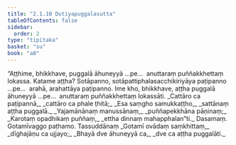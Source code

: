 ```yaml
---
title: "2.1.10 Dutiyapuggalasutta"
tableOfContents: false
sidebar:
  order: 2
type: "tipitaka"
basket: "su"
book: "a8"
---
```



<DynamicBreadcrumb />

<Division number="60" book="a8">

<Paragraph number="614" book="a8">
“Aṭṭhime, bhikkhave, puggalā āhuneyyā …pe…  anuttaraṃ puññakkhettaṃ lokassa. Katame aṭṭha? Sotāpanno, sotāpattiphalasacchikiriyāya paṭipanno …pe…  arahā, arahattāya paṭipanno. Ime kho, bhikkhave, aṭṭha puggalā āhuneyyā …pe…  anuttaraṃ puññakkhettaṃ lokassāti.
</Paragraph>

<Paragraph number="615" type="verses" book="a8">
_Cattāro ca paṭipannā,_  
_cattāro ca phale ṭhitā;_  
_Esa saṃgho samukkaṭṭho,_  
_sattānaṃ aṭṭha puggalā._  

</Paragraph>

<Paragraph number="616" type="verses" book="a8">
_Yajamānānaṃ manussānaṃ,_  
_puññapekkhāna pāṇinaṃ;_  
_Karotaṃ opadhikaṃ puññaṃ,_  
_ettha dinnaṃ mahapphalan”ti._  


</Paragraph>
</Division>

<Paragraph number="617" type="center" book="a8">
Dasamaṃ.



</Paragraph>

<Paragraph number="618" type="center" book="a8">
Gotamīvaggo paṭhamo.



</Paragraph>

<Paragraph number="619" type="center" book="a8">
Tassuddānaṃ


</Paragraph>

<Paragraph number="620" type="verses" book="a8">
_Gotamī ovādaṃ saṃkhittaṃ,_  
_dīghajāṇu ca ujjayo;_  
_Bhayā dve āhuneyyā ca,_  
_dve ca aṭṭha puggalāti._
</Paragraph>